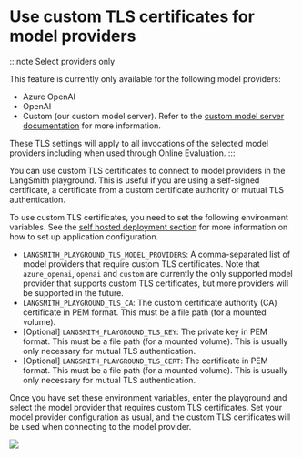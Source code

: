# Use custom TLS certificates for model providers
:::note Select providers only

This feature is currently only available for the following model providers:
- Azure OpenAI
- OpenAI
- Custom (our custom model server). Refer to the [custom model server documentation](/prompt_engineering/how_to_guides/custom_endpoint) for more information.

These TLS settings will apply to all invocations of the selected model providers including when used through Online Evaluation.
:::

You can use custom TLS certificates to connect to model providers in the LangSmith playground. This is useful if you are using a self-signed certificate, a certificate from a custom certificate authority or mutual TLS authentication.

To use custom TLS certificates, you need to set the following environment variables. See the [self hosted deployment section](/self_hosting) for more information on how to set up application configuration.

- `LANGSMITH_PLAYGROUND_TLS_MODEL_PROVIDERS`: A comma-separated list of model providers that require custom TLS certificates. Note that `azure_openai`, `openai` and `custom` are currently the only supported model provider that supports custom TLS certificates, but more providers will be supported in the future.
- `LANGSMITH_PLAYGROUND_TLS_CA`: The custom certificate authority (CA) certificate in PEM format. This must be a file path (for a mounted volume).
- [Optional] `LANGSMITH_PLAYGROUND_TLS_KEY`: The private key in PEM format. This must be a file path (for a mounted volume). This is usually only necessary for mutual TLS authentication.
- [Optional] `LANGSMITH_PLAYGROUND_TLS_CERT`: The certificate in PEM format. This must be a file path (for a mounted volume). This is usually only necessary for mutual TLS authentication.

Once you have set these environment variables, enter the playground and select the model provider that requires custom TLS certificates.
Set your model provider configuration as usual, and the custom TLS certificates will be used when connecting to the model provider.

![](./static/azure_playground.png)
